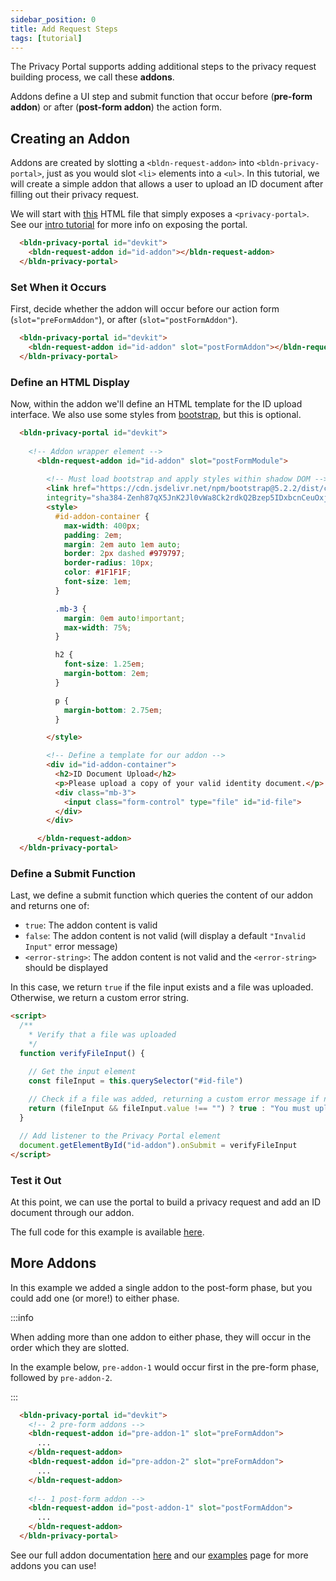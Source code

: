 ```yaml
---
sidebar_position: 0
title: Add Request Steps
tags: [tutorial]
---
```


The Privacy Portal supports adding additional steps to the privacy request building process, we call these **addons**.

Addons define a UI step and submit function that occur before (**pre-form addon**) or after (**post-form addon**) the action form.

## Creating an Addon

Addons are created by slotting a `<bldn-request-addon>` into `<bldn-privacy-portal>`, just as you would slot `<li>` elements into a `<ul>`. In this tutorial, we will create a simple addon that allows a user to upload an ID document after filling out their privacy request.

We will start with [this](https://github.com/blindnet-io/devkit-quickstart/blob/main/tutorials/addons/addons-start.html) HTML file that simply exposes a `<privacy-portal>`. See our [intro tutorial](/docs/tutorials/intro) for more info on exposing the portal.

```html
  <bldn-privacy-portal id="devkit">
    <bldn-request-addon id="id-addon"></bldn-request-addon>
  </bldn-privacy-portal>
```

### Set When it Occurs

First, decide whether the addon will occur before our action form (`slot="preFormAddon"`), or after (`slot="postFormAddon"`).

```html
  <bldn-privacy-portal id="devkit">
    <bldn-request-addon id="id-addon" slot="postFormAddon"></bldn-request-addon>
  </bldn-privacy-portal>
```

### Define an HTML Display

Now, within the addon we'll define an HTML template for the ID upload interface. We also use some styles from [bootstrap](https://getbootstrap.com/), but this is optional.

```html
  <bldn-privacy-portal id="devkit">
    
    <!-- Addon wrapper element -->
      <bldn-request-addon id="id-addon" slot="postFormModule">
        
        <!-- Must load bootstrap and apply styles within shadow DOM -->
        <link href="https://cdn.jsdelivr.net/npm/bootstrap@5.2.2/dist/css/bootstrap.min.css" rel="stylesheet"
        integrity="sha384-Zenh87qX5JnK2Jl0vWa8Ck2rdkQ2Bzep5IDxbcnCeuOxjzrPF/et3URy9Bv1WTRi" crossorigin="anonymous">
        <style>
          #id-addon-container {
            max-width: 400px;
            padding: 2em;
            margin: 2em auto 1em auto;
            border: 2px dashed #979797;
            border-radius: 10px;
            color: #1F1F1F;
            font-size: 1em;
          }

          .mb-3 {
            margin: 0em auto!important;
            max-width: 75%;
          }

          h2 {
            font-size: 1.25em;
            margin-bottom: 2em;
          }

          p {
            margin-bottom: 2.75em;
          }

        </style>

        <!-- Define a template for our addon -->
        <div id="id-addon-container">
          <h2>ID Document Upload</h2>
          <p>Please upload a copy of your valid identity document.</p>
          <div class="mb-3">
            <input class="form-control" type="file" id="id-file">
          </div>
        </div>

      </bldn-request-addon>
  </bldn-privacy-portal>
```

### Define a Submit Function

Last, we define a submit function which queries the content of our addon and returns one of:
- `true`: The addon content is valid
- `false`: The addon content is not valid (will display a default `"Invalid Input"` error message)
- `<error-string>`: The addon content is not valid and the `<error-string>` should be displayed

In this case, we return `true` if the file input exists and a file was uploaded. Otherwise, we return a custom error string.

```html
<script>
  /**
    * Verify that a file was uploaded
    */
  function verifyFileInput() {

    // Get the input element
    const fileInput = this.querySelector("#id-file")
    
    // Check if a file was added, returning a custom error message if not
    return (fileInput && fileInput.value !== "") ? true : "You must upload an ID document!"
  }

  // Add listener to the Privacy Portal element
  document.getElementById("id-addon").onSubmit = verifyFileInput
</script>
```

### Test it Out

At this point, we can use the portal to build a privacy request and add an ID document through our addon.

The full code for this example is available [here](https://github.com/blindnet-io/devkit-quickstart/blob/main/tutorials/addons/addons-end.html).

## More Addons

In this example we added a single addon to the post-form phase, but you could add one (or more!) to either phase. 

:::info

When adding more than one addon to either phase, they will occur in the order which they are slotted.

In the example below, `pre-addon-1` would occur first in the pre-form phase, followed by `pre-addon-2`.

:::

```html
  <bldn-privacy-portal id="devkit">
    <!-- 2 pre-form addons -->
    <bldn-request-addon id="pre-addon-1" slot="preFormAddon">
      ...
    </bldn-request-addon>
    <bldn-request-addon id="pre-addon-2" slot="preFormAddon">
      ...
    </bldn-request-addon>
    
    <!-- 1 post-form addon -->
    <bldn-request-addon id="post-addon-1" slot="postFormAddon">
      ...
    </bldn-request-addon>
  </bldn-privacy-portal>
```

See our full addon documentation [here](/docs/interfaces/privacy-portal/addons) and our [examples](https://github.com/blindnet-io/devkit-quickstart/tree/main/examples/privacy-portal/addons) page for more addons you can use!